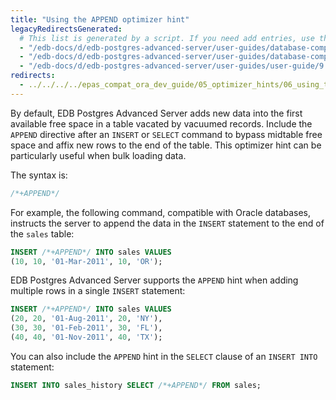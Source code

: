 ```yaml
---
title: "Using the APPEND optimizer hint"
legacyRedirectsGenerated:
  # This list is generated by a script. If you need add entries, use the `legacyRedirects` key.
  - "/edb-docs/d/edb-postgres-advanced-server/user-guides/database-compatibility-for-oracle-developers-guide/9.6/Database_Compatibility_for_Oracle_Developers_Guide_v9.6.1.043.html"
  - "/edb-docs/d/edb-postgres-advanced-server/user-guides/database-compatibility-for-oracle-developers-guide/9.5/Database_Compatibility_for_Oracle_Developers_Guide.1.126.html"
  - "/edb-docs/d/edb-postgres-advanced-server/user-guides/user-guide/9.5/EDB_Postgres_Enterprise_Guide.1.135.html"
redirects:
  - ../../../../epas_compat_ora_dev_guide/05_optimizer_hints/06_using_the_append_optimizer_hint #generated for docs/epas/reorg-role-use-case-mode
---
```


<div id="using_the_append_optimizer_hint" class="registered_link"></div>

By default, EDB Postgres Advanced Server adds new data into the first available free space in a table vacated by vacuumed records. Include the `APPEND` directive after an `INSERT` or `SELECT` command to bypass midtable free space and affix new rows to the end of the table. This optimizer hint can be particularly useful when bulk loading data.

The syntax is:

```sql
/*+APPEND*/
```

For example, the following command, compatible with Oracle databases, instructs the server to append the data in the `INSERT` statement to the end of the `sales` table:

```sql
INSERT /*+APPEND*/ INTO sales VALUES
(10, 10, '01-Mar-2011', 10, 'OR');
```

EDB Postgres Advanced Server supports the `APPEND` hint when adding multiple rows in a single `INSERT` statement:

```sql
INSERT /*+APPEND*/ INTO sales VALUES
(20, 20, '01-Aug-2011', 20, 'NY'),
(30, 30, '01-Feb-2011', 30, 'FL'),
(40, 40, '01-Nov-2011', 40, 'TX');
```

You can also include the `APPEND` hint in the `SELECT` clause of an `INSERT INTO` statement:

```sql
INSERT INTO sales_history SELECT /*+APPEND*/ FROM sales;
```
